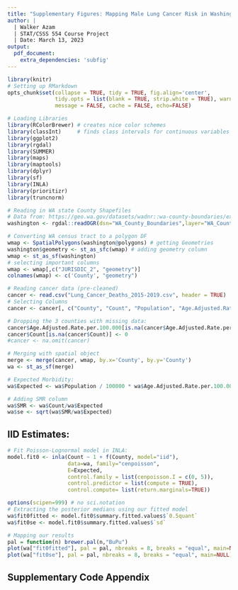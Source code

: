 ```yaml
---
title: "Supplementary Figures: Mapping Male Lung Cancer Risk in Washington State"
author: |
  | Walker Azam
  | STAT/CSSS 554 Course Project
  | Date: March 13, 2023
output:
  pdf_document:
    extra_dependencies: 'subfig'
---
```


```r
library(knitr)
# Setting up RMarkdown
opts_chunk$set(collapse = TRUE, tidy = TRUE, fig.align='center',
               tidy.opts = list(blank = TRUE, strip.white = TRUE), warning = FALSE, 
               message = FALSE, cache = FALSE, echo=FALSE)
```

```r
# Loading Libraries
library(RColorBrewer) # creates nice color schemes
library(classInt)     # finds class intervals for continuous variables
library(ggplot2)
library(rgdal)
library(SUMMER)
library(maps)
library(maptools)
library(dplyr)
library(sf)
library(INLA)
library(prioritizr)
library(truncnorm)
```


```r
# Reading in WA state County Shapefiles
# Data from: https://geo.wa.gov/datasets/wadnr::wa-county-boundaries/explore?location=47.182649%2C-120.817600%2C7.57
washington <- rgdal::readOGR(dsn="WA_County_Boundaries",layer="WA_County_Boundaries")
```

```r
# Converting WA census tract to a polygon DF
wmap <- SpatialPolygons(washington@polygons) # getting Geometries
washington$geometry <- st_as_sfc(wmap) # adding geometry column
wmap <- st_as_sf(washington)
# selecting important columns
wmap <- wmap[,c("JURISDIC_2", "geometry")]
colnames(wmap) <- c('County', "geometry")
```

```r
# Reading cancer data (pre-cleaned)
cancer <- read.csv("Lung_Cancer_Deaths_2015-2019.csv", header = TRUE)
# Selecting Columns
cancer <- cancer[, c("County", "Count", "Population", "Age.Adjusted.Rate.per.100.000")]

# Dropping the 3 counties with missing data:
cancer$Age.Adjusted.Rate.per.100.000[is.na(cancer$Age.Adjusted.Rate.per.100.000)] <- 36.4
cancer$Count[is.na(cancer$Count)] <- 0
#cancer <- na.omit(cancer)

# Merging with spatial object
merge <- merge(cancer, wmap, by.x='County', by.y='County')
wa <- st_as_sf(merge)

# Expected Morbidity:
wa$Expected <- wa$Population / 100000 * wa$Age.Adjusted.Rate.per.100.000
```


```r
# Adding SMR column
wa$SMR <- wa$Count/wa$Expected
wa$se <- sqrt(wa$SMR/wa$Expected)
```

## IID Estimates:


```r
# Fit Poisson-Lognormal model in INLA:
model.fit0 <- inla(Count ~ 1 + f(County, model="iid"),
                   data=wa, family="cenpoisson", 
                   E=Expected, 
                   control.family = list(cenpoisson.I = c(0, 5)),
                   control.predictor = list(compute = TRUE), 
                   control.compute= list(return.marginals=TRUE))
```

```r
options(scipen=999) # no sci.notation
# Extracting the posterior medians using our fitted model
wa$fit0fitted <- model.fit0$summary.fitted.values$`0.5quant`
wa$fit0se <- model.fit0$summary.fitted.values$`sd`

# Mapping our results
pal = function(n) brewer.pal(n,"BuPu")
plot(wa["fit0fitted"], pal = pal, nbreaks = 8, breaks = "equal", main=NULL)
plot(wa["fit0se"], pal = pal, nbreaks = 8, breaks = "equal", main=NULL)
```

## Supplementary Code Appendix

```r
```


